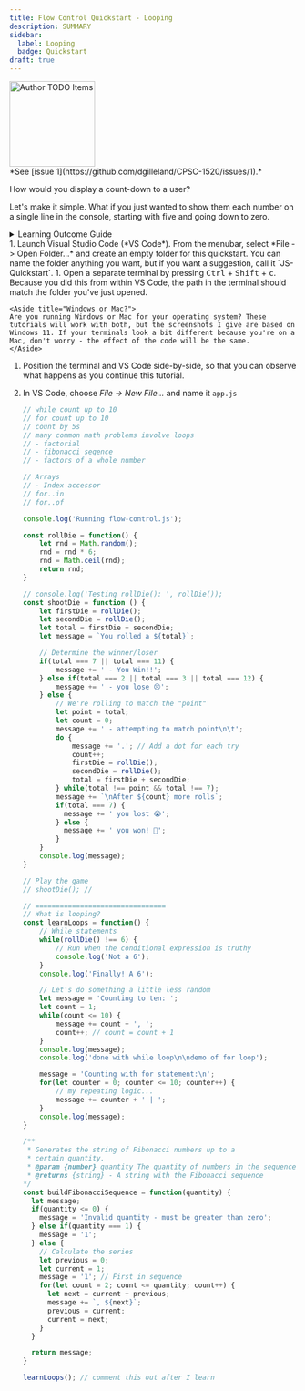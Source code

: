 ```yaml
---
title: Flow Control Quickstart - Looping
description: SUMMARY
sidebar:
  label: Looping
  badge: Quickstart
draft: true
---
```



<Image src={todo} alt="Author TODO Items" class="float-end ml-3" width="150" />
<Aside title="Work-In-Progress (WIP)" type="caution">
*See [issue 1](https://github.com/dgilleland/CPSC-1520/issues/1).*
</Aside>


<CountdownCircle start={15} />

<CountdownCircle
  start={30}
  size={200}
  stroke={16}
  toneClass="stroke-sky-500 text-sky-700 dark:text-sky-300"
  bgClass="stroke-zinc-300 dark:stroke-zinc-800"
/>




How would you display a count-down to a user?

Let's make it simple. What if you just wanted to show them each number on a single line in the console, starting with five and going down to zero.

<details>
    <summary>Learning Outcome Guide</summary>

    At the end of this tutorial, you should be able to:

    - TBD
</details>



<Steps>
1. Launch Visual Studio Code (*VS Code*). From the menubar, select *File -> Open Folder...* and create an empty folder for this quickstart. You can name the folder anything you want, but if you want a suggestion, call it `JS-Quickstart`.
1. Open a separate terminal by pressing <kbd>Ctrl</kbd> + <kbd>Shift</kbd> + <kbd>c</kbd>. Because you did this from within VS Code, the path in the terminal should match the folder you've just opened.

    <Aside title="Windows or Mac?">
    Are you running Windows or Mac for your operating system? These tutorials will work with both, but the screenshots I give are based on Windows 11. If your terminals look a bit different because you're on a Mac, don't worry - the effect of the code will be the same. 
    </Aside>

1. Position the terminal and VS Code side-by-side, so that you can observe what happens as you continue this tutorial.



1. In VS Code, choose *File -> New File...* and name it `app.js`

    ```js title="app.js"
    // while count up to 10
    // for count up to 10
    // count by 5s
    // many common math problems involve loops
    // - factorial
    // - fibonacci seqence
    // - factors of a whole number

    // Arrays
    // - Index accessor
    // for..in
    // for..of
    ```


    ```js title="app.js"
    console.log('Running flow-control.js');

    const rollDie = function() {
        let rnd = Math.random();
        rnd = rnd * 6;
        rnd = Math.ceil(rnd);
        return rnd;
    }

    // console.log('Testing rollDie(): ', rollDie());
    const shootDie = function () {
        let firstDie = rollDie();
        let secondDie = rollDie();
        let total = firstDie + secondDie;
        let message = `You rolled a ${total}`;

        // Determine the winner/loser
        if(total === 7 || total === 11) {
            message += ' - You Win!!';
        } else if(total === 2 || total === 3 || total === 12) {
            message += ' - you lose 😢';
        } else {
            // We're rolling to match the "point"
            let point = total;
            let count = 0;
            message += ' - attempting to match point\n\t';
            do {
                message += '.'; // Add a dot for each try
                count++;
                firstDie = rollDie();
                secondDie = rollDie();
                total = firstDie + secondDie;
            } while(total !== point && total !== 7);
            message += `\nAfter ${count} more rolls`;
            if(total === 7) {
              message += ' you lost 😭';
            } else {
              message += ' you won! 🎉';
            }
        }
        console.log(message);
    }

    // Play the game
    // shootDie(); // 

    // ================================
    // What is looping?
    const learnLoops = function() {
        // While statements
        while(rollDie() !== 6) {
            // Run when the conditional expression is truthy
            console.log('Not a 6');
        }
        console.log('Finally! A 6');

        // Let's do something a little less random
        let message = 'Counting to ten: ';
        let count = 1;
        while(count <= 10) {
            message += count + ', ';
            count++; // count = count + 1
        }
        console.log(message);
        console.log('done with while loop\n\ndemo of for loop');

        message = 'Counting with for statement:\n';
        for(let counter = 0; counter <= 10; counter++) {
            // my repeating logic...
            message += counter + ' | ';
        }
        console.log(message);
    }

    /**
     * Generates the string of Fibonacci numbers up to a
     * certain quantity.
     * @param {number} quantity The quantity of numbers in the sequence
     * @returns {string} - A string with the Fibonacci sequence
    */
    const buildFibonacciSequence = function(quantity) {
      let message;
      if(quantity <= 0) {
        message = 'Invalid quantity - must be greater than zero';
      } else if(quantity === 1) {
        message = '1';
      } else {
        // Calculate the series
        let previous = 0;
        let current = 1;
        message = '1'; // First in sequence
        for(let count = 2; count <= quantity; count++) {
          let next = current + previous;
          message += `, ${next}`;
          previous = current;
          current = next;
        }
      }

      return message;
    }

    learnLoops(); // comment this out after I learn
    ```


    ```js title="app.js"
    ```

</Steps>
